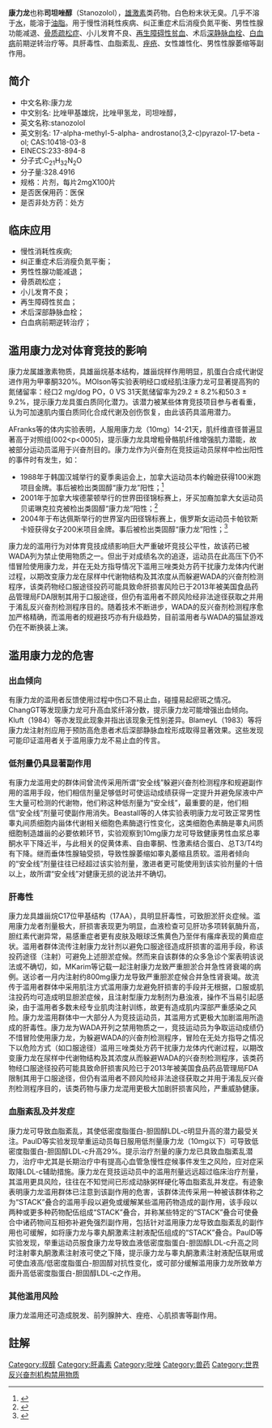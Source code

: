{{multiple issues|
{{Undue|time=2019-03-10T01:39:32+00:00}}
{{copypaste|time=2019-03-10T01:39:32+00:00}}
{{original research|time=2019-03-10T01:39:32+00:00}}
{{overly detailed|time=2019-03-10T01:39:32+00:00}}
{{refimprove|time=2019-03-10T01:39:32+00:00}}
}}
{{Drugbox

| Verifiedfields = changed
| verifiedrevid = 470470548
| image = Stanozolol Structural Formula V1.svg<!-- 请检查结构式的双键位置 -->
| IUPAC_name = (1S,3aS,3bR,5aS,10aS,10bS,12aS)-1,10a,12a-trimethyl-1,2,3,3a,3b,4,5,5a,6,7,10,10a,10b,11,12,12a-hexadecahydrocyclopenta[5,6]naphtho[1,2-f]indazol-1-ol

<!--Clinical data-->
| tradename =  
| Drugs.com = {{drugs.com|MTM|winstrol}}
| pregnancy_category = X
| legal_status = Prescription only <br> ([[United_States|US]])
| routes_of_administration = [[口腔|口服]], [[Intramuscular|Intramuscular]]

<!--Pharmacokinetic data-->
| bioavailability = ?
| metabolism = [[肝臟|肝臟]]
| elimination_half-life = 1天
| excretion = [[尿|尿]]: 84%

<!--Identifiers-->
| CAS_number_Ref = {{cascite|correct|CAS}}
| CAS_number = 10418-03-8
| ATC_prefix = A14
| ATC_suffix = AA02
| PubChem = 25249
| DrugBank_Ref = {{drugbankcite|correct|drugbank}}
| DrugBank = DB06718
| ChemSpiderID_Ref = {{chemspidercite|correct|chemspider}}
| ChemSpiderID = 23582
| ChEBI_Ref = {{ebicite|changed|EBI}}
| ChEBI = 9249
| UNII_Ref = {{fdacite|correct|FDA}}
| UNII = 4R1VB9P8V3
| KEGG_Ref = {{keggcite|correct|kegg}}
| KEGG = D00444
| ChEMBL_Ref = {{ebicite|changed|EBI}}
| ChEMBL = 1200324

<!--Chemical data-->
 | C=21 | H=32 | N=2 | O=1 
| molecular_weight = 328.49
| smiles = O[C@@]5(C)CC[C@H]4[C@H]3[C@@H]([C@]2(Cc1c(nnc1)C[C@@H]2CC3)C)CC[C@@]45C
| InChI = 1/C21H32N2O/c1-19-11-13-12-22-23-18(13)10-14(19)4-5-15-16(19)6-8-20(2)17(15)7-9-21(20,3)24/h12,14-17,24H,4-11H2,1-3H3,(H,22,23)/t14-,15+,16-,17-,19-,20-,21-/m0/s1
| InChIKey = LKAJKIOFIWVMDJ-IYRCEVNGBP
| StdInChI_Ref = {{stdinchicite|correct|chemspider}}
| StdInChI = 1S/C21H32N2O/c1-19-11-13-12-22-23-18(13)10-14(19)4-5-15-16(19)6-8-20(2)17(15)7-9-21(20,3)24/h12,14-17,24H,4-11H2,1-3H3,(H,22,23)/t14-,15+,16-,17-,19-,20-,21-/m0/s1
| StdInChIKey_Ref = {{stdinchicite|correct|chemspider}}
| StdInChIKey = LKAJKIOFIWVMDJ-IYRCEVNGSA-N
}}
'''康力龙'''也称'''司坦唑醇'''（Stanozolol），[[雄激素|雄激素]]类药物。白色粉末状无臭。几乎不溶于[[水|水]]，能溶于[[油脂|油脂]]。用于慢性消耗性疾病、纠正重症术后消瘦负氮平衡、男性性腺功能减退、[[骨质疏松症|骨质疏松症]]、小儿发育不良、[[再生障碍性贫血|再生障碍性贫血]]、术后[[深静脉血栓|深静脉血栓]]、[[白血病|白血病]]前期逆转治疗等。具肝毒性、血脂紊乱、[[痤疮|痤疮]]、女性雄性化、男性性腺萎缩等副作用。

== 简介 ==
* 中文名称:康力龙
* 中文别名: 比唑甲基雄烷，比唑甲氢龙，司坦唑醇， 
* 英文名称:stanozolol
* 英文别名: 17-alpha-methyl-5-alpha- androstano(3,2-c)pyrazol-17-beta -ol; CAS:10418-03-8
* EINECS:233-894-8
* 分子式:C<sub>21</sub>H<sub>32</sub>N<sub>2</sub>O
* 分子量:328.4916
* 规格：片剂，每片2mgX100片
* 是否医保用药：医保
* 是否非处方药：处方

== 临床应用 ==
* 慢性消耗性疾病;
* 纠正重症术后消瘦负氮平衡；
* 男性性腺功能减退；
* 骨质疏松症；
* 小儿发育不良；
* 再生障碍性贫血；
* 术后深部静脉血栓；
* 白血病前期逆转治疗；

== 滥用康力龙对体育竞技的影响 ==
康力龙属雄激素物质，具雄甾烷基本结构，雄甾烷样作用明显，肌蛋白合成代谢促进作用为甲睾酮320%。MOlson等实验表明经口或经肌注康力龙可显著提高狗的氮储留率：经口2 mg/dog PO，0 VS 31天氮储留率为29.2 ± 8.2%和50.3 ± 9.2%，提示康力龙具蛋白质同化潜力。该潜力被某些体育竞技项目参与者看重，认为可加速肌内蛋白质同化合成代谢及创伤恢复，由此该药具滥用潜力。

AFranks等的体内实验表明，人服用康力龙（10mg）14-21天，肌纤维直径普遍显著高于对照组(002<p<0005)，提示康力龙具增粗骨骼肌纤维增强肌力潜能，故被部分运动员滥用于兴奋剂目的。康力龙作为兴奋剂在竞技运动员尿样中检出阳性的事件时有发生，如：

* 1988年于韩国汉城举行的夏季奥运会上，加拿大运动员本约翰逊获得100米跑项目金牌。事后被检出类固醇“康力龙”阳性；<ref>{{Cite web |url=http://sports.sohu.com/20110829/n317654838.shtml |title=存档副本 |access-date=2014-08-17 |archive-date=2017-03-08 |archive-url=https://web.archive.org/web/20170308223903/http://sports.sohu.com/20110829/n317654838.shtml |dead-url=no }}</ref>
* 2001年于加拿大埃德蒙顿举行的世界田径锦标赛上，牙买加裔加拿大女运动员贝诺琳克拉克被检出类固醇“康力龙”阳性；<ref>{{Cite web |url=http://sports.sohu.com/22/70/sports_news163397022.shtml |title=存档副本 |access-date=2014-08-17 |archive-date=2005-05-09 |archive-url=https://web.archive.org/web/20050509135719/http://sports.sohu.com/22/70/sports_news163397022.shtml |dead-url=no }}</ref>
* 2004年于布达佩斯举行的世界室内田径锦标赛上，俄罗斯女运动员卡帕钦斯卡娅获得女子200米项目金牌。事后被检出类固醇“康力龙”阳性；<ref>{{cite web |url=http://www.hf365.com/epublish/gb/paper2/20040301/class000200007/hwz441711.htm |title=存档副本 |accessdate=2014-08-17 |deadurl=yes |archiveurl=https://web.archive.org/web/20140819083223/http://www.hf365.com/epublish/gb/paper2/20040301/class000200007/hwz441711.htm |archivedate=2014-08-19 }}</ref>

康力龙的滥用行为对体育竞技成绩影响巨大严重破坏竞技公平性，故该药已被WADA列为禁止使用物质之一。但出于对成绩名次的追逐，运动员在此高压下仍不惜冒险使用康力龙，并在无处方指导情况下滥用三唑类处方药干扰康力龙体内代谢过程，以期改变康力龙在尿样中代谢物结构及其浓度从而躲避WADA的兴奋剂检测程序，该类药物经口服途径投药可能具致命肝损害风险已于2013年被美国食品药品管理局FDA限制其用于口服途径，但仍有滥用者不顾风险经非法途径获取之并用于淆乱反兴奋剂检测程序目的。随着技术不断进步，WADA的反兴奋剂检测程序愈加严格精确，而滥用者的规避技巧亦有升级趋势，目前滥用者与WADA的猫鼠游戏仍在不断换装上演。

== 滥用康力龙的危害 ==

=== 出血倾向 ===

有康力龙的滥用者反馈使用过程中伤口不易止血，碰撞易起瘀斑之情况。ChangGT等发现康力龙可升高血浆纤溶分数，提示康力龙可能增强出血倾向。Kluft（1984）等亦发现此现象并指出该现象无性别差异。BlameyL（1983）等将康力龙注射剂应用于预防高危患者术后深部静脉血栓形成取得显著效果。这些发现可能印证滥用者关于滥用康力龙不易止血的传言。

=== 低剂量仍具显著副作用 ===

有康力龙滥用史的群体间曾流传采用所谓“安全线”躲避兴奋剂检测程序和规避副作用的滥用手段，他们相信剂量足够低时可使运动成绩获得一定提升并避免尿液中产生大量可检测的代谢物，他们称这种低剂量为“安全线”，最重要的是，他们相信“安全线”剂量可使副作用消失。Beastall等的人体实验表明康力龙可致正常男性睾丸间质细胞内甾体代谢相关细胞色素酶退行性变化，这类细胞色素酶是睾丸间质细胞制造雄甾的必要依赖环节，实验观察到10mg康力龙可导致健康男性血浆总睾酮水平下降近半，与此相关的促黄体素、自由睾酮、性激素结合蛋白、总T3/T4均有下降。继而垂体性腺轴受损，导致性腺萎缩如睾丸萎缩且质软。滥用者倾向的“安全线”剂量往往已经超过该实验剂量，激进者更可能使用到该实验剂量的十倍以上，故所谓“安全线”对健康无损的说法并不确切。

=== 肝毒性 ===

康力龙具雄甾烷C17位甲基结构（17AA），具明显肝毒性，可致胆淤肝炎症候。滥用康力龙者剂量极大，肝损害表现更为明显，血液检查可见肝功多项转氨酶升高，胆红素代谢异常，易感重症者更有皮肤及眼球泛焦黄色乃至伴有瘙痒表现的黄疸症状。滥用者群体流传注射康力龙针剂以避免口服途径造成肝损害的滥用手段，称该投药途径（注射）可避免上述胆淤症候。然而来自该群体的众多急诊个案表明该说法或不确切，如，MKarim等记载一起注射康力龙致严重胆淤合并急性肾衰竭的病例。送诊者一月内注射约800mg康力龙导致严重胆淤症候合并急性肾衰竭。故流传于滥用者群体中采用肌注方式滥用康力龙避免肝损害的手段并无根据，口服或肌注投药均可造成明显胆淤症候，且注射型康力龙制剂为悬浊液，操作不当易引起感染，由于滥用者多数未经专业肌肉注射训练，故更有造成肌内深部严重感染之风险。康力龙滥用群体中一大部分人为竞技运动员，其滥用方式更极大加剧滥用所造成的肝毒性。康力龙为WADA开列之禁用物质之一，竞技运动员为争取运动成绩仍不惜冒险使用康力龙，为躲避WADA的兴奋剂检测程序，冒险在无处方指导之情况下以危险方式（如口服途径）滥用三唑类处方药干扰康力龙体内代谢过程，以期改变康力龙在尿样中代谢物结构及其浓度从而躲避WADA的兴奋剂检测程序，该类药物经口服途径投药可能具致命肝损害风险已于2013年被美国食品药品管理局FDA限制其用于口服途径，但仍有滥用者不顾风险经非法途径获取之并用于淆乱反兴奋剂检测程序目的，该类药物与康力龙混用更极大加剧肝损害风险，严重威胁健康。

=== 血脂紊乱及并发症 ===

康力龙可导致血脂紊乱，其使低密度脂蛋白-胆固醇LDL-c明显升高的潜力最受关注。PaulD等实验发现举重运动员每日服用低剂量康力龙（10mg以下）可导致低密度脂蛋白-胆固醇LDL-c升高29%。提示治疗剂量的康力龙已具致血脂紊乱潜力，治疗中尤其是长期治疗中有提高心血管急慢性症候事件发生之风险，应对症采取降LDL-c辅助措施。康力龙在竞技运动员中的滥用剂量远远超过临床治疗剂量，其滥用更具风险，往往在不知觉间已形成动脉粥样硬化等血脂紊乱并发症。有迹象表明康力龙滥用群体已注意到该副作用的危害，该群体流传采用一种被该群体称之为“STACK”叠合的滥用手段以避免或缓解某些滥用药物造成的副作用，该手段以两种或更多种药物配伍组成“STACK”叠合，并称某些特定的“STACK”叠合可使叠合中诸药物间互相弥补避免强烈副作用，包括针对滥用康力龙导致血脂紊乱的副作用也可缓解，如将康力龙与睾丸酮激素注射液配伍组成的“STACK”叠合。PaulD等实验发现，举重运动员服食康力龙导致血液低密度脂蛋白-胆固醇LDL-c升高之同时注射睾丸酮激素注射液可使之下降，提示康力龙与睾丸酮激素注射液配伍联用或可使血液高/低密度脂蛋白-胆固醇对抗性变化，或可部分缓解滥用康力龙所致单方面升高低密度脂蛋白-胆固醇LDL-c之作用。

=== 其他滥用风险 ===

康力龙滥用还可造成脱发、前列腺肿大、痤疮、心肌损害等副作用。
== 註解 ==
{{reflist}}

[[Category:叔醇|Category:叔醇]]
[[Category:肝毒素|Category:肝毒素]]
[[Category:吡唑|Category:吡唑]]
[[Category:兽药|Category:兽药]]
[[Category:世界反兴奋剂机构禁用物质|Category:世界反兴奋剂机构禁用物质]]